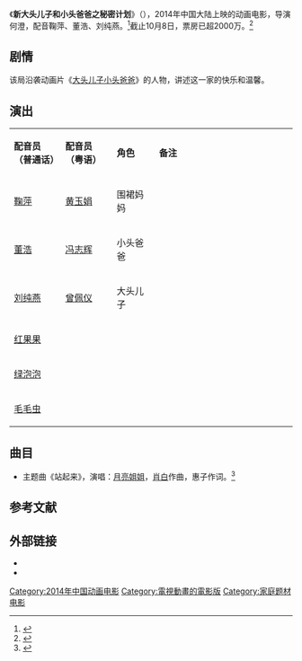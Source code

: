{{电影信息框
| 片名     = 新大头儿子和小头爸爸之秘密计划
| 电影原名 = ''{{lang|en|Secret Plans}}''
| 图像     = Secret Plans poster.jpg
| 图像说明 = 海报
| 导演     = 何澄
| 监制     = 蔡志军
| 制片     = 薛继军、庄殿君、喇培康、陈洪拾、潘超、徐彬、蔡志军、曹梁、陈尚模
| 编剧     = 于洪洋、资小玉、孙晓松
| 剧本     = 
| 原著     = 
| 主演     = 刘纯燕<br>董浩<br>鞠萍
| 主题曲   = 
| 片头曲   = 
| 片尾曲   = 
| 配乐     = 
| 摄影     = 
| 剪辑     = 
| 制片商   = 中央电视台[[央视动画有限公司|央视动画有限公司]]<br>中视影视制作有限公司<br>[[中国电影股份有限公司|中国电影股份有限公司]]<br>深圳市尚模文化传媒投资有限公司
| 发行商   = 中国电影股份有限公司（中国大陆）<br>巴福斯影业<br>太阳娱乐文化（香港）
| 上映日期 = {{Film date|2014|9|26|中国大陆|2016|7||香港}}
| 片长     = 87分钟
| 产地     = {{CHNML}}
| 语言     = 普通话、粤语
| 预算     = 
| 票房     = 
| 前集     = 
| 续集     = 《[[新大头儿子小头爸爸2一日成才|新大头儿子小头爸爸2一日成才]]》(2016)
| 中国大陆片名= 
| 港澳片名 = 
| 新马片名 = 
| 台湾片名 = 
}}
《'''新大头儿子和小头爸爸之秘密计划'''》（{{lang-en|''Secret Plans''}}），2014年中国大陆上映的动画电影，导演何澄，配音鞠萍、董浩、刘纯燕。<ref>{{cite web |url=http://www.cssn.cn/xwcbx/xwcbx_rdjj/201409/t20140923_1339210.shtml |title=央视首部动画电影《新大头儿子和小头爸爸之秘密计划》9月26日全国上映 |date=2014-09-23 |accessdate=2014-09-30 |work=中国社会科学网 |archive-date=2020-12-09 |archive-url=https://web.archive.org/web/20201209133608/http://www.cssn.cn/xwcbx/xwcbx_rdjj/201409/t20140923_1339210.shtml |dead-url=no }}</ref>截止10月8日，票房已超2000万。<ref>{{cite news|title=国庆档收约11亿|url=http://www.jx.chinanews.com/2014/1009/1587702.html|accessdate=2014-09-30 |newspaper=中新网|date=2014-10-09|deadurl=yes|archiveurl=https://web.archive.org/web/20141022212041/http://www.jx.chinanews.com/2014/1009/1587702.html|archivedate=2014-10-22}}</ref>

==剧情==
该局沿袭动画片《[[大头儿子小头爸爸|大头儿子小头爸爸]]》的人物，讲述这一家的快乐和温馨。

== 演出 ==
{|class="wikitable" width="38%"
|- style="background:cornflowerblue; color:white" align=center
|style="width:6%"|'''配音员<br>（普通话）'''||style="width:6%"|'''配音员<br>（粤语）'''||style="width:6%"|'''角色'''||style="width:20%"|'''备注'''
|-
| [[鞠萍|鞠萍]]|| [[黄玉娟|黄玉娟]]||  围裙妈妈 || 
|-
| [[董浩|董浩]]|| [[冯志辉|冯志辉]] || 小头爸爸 || 
|- 
| [[刘纯燕|刘纯燕]]|| [[曾佩仪|曾佩仪]]|| 大头儿子 || 
|- 
| [[红果果|红果果]] ||  || ||
|-
| [[绿泡泡|绿泡泡]] ||  || ||
|-
| [[毛毛虫|毛毛虫]] ||  || ||
|}

==曲目==
*主题曲《站起来》，演唱：[[月亮姐姐|月亮姐姐]]，[[肖白|肖白]]作曲，惠子作词。<ref>{{cite web |url=http://ent.163.com/14/0925/11/A702N5OA000300B1.html |title=影版《新大头儿子》将映 月亮姐姐唱响主题曲 |accessdate=2014-09-30 |date=2014-09-25 |work=网易 |archive-date=2014-10-06 |archive-url=https://web.archive.org/web/20141006150025/http://ent.163.com/14/0925/11/A702N5OA000300B1.html |dead-url=no }}</ref>

==参考文献==
{{reflist}}

== 外部链接==
* {{douban}}
* {{Mtime|216724}}

{{DEFAULTSORT:X新}}
[[Category:2014年中国动画电影|Category:2014年中国动画电影]]
[[Category:電視動畫的電影版|Category:電視動畫的電影版]]
[[Category:家庭题材电影|Category:家庭题材电影]]